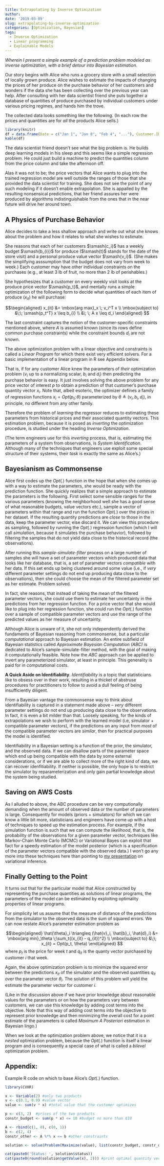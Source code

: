 ```yaml
---
title: Extrapolating by Inverse Optimization
author:
date: '2019-03-09'
slug: extrapolating-by-inverse-optimization
categories: [Optimization, Bayesian]
tags:
  - Inverse Optimization
  - Linear programming
  - Explainable Models
---
```

*Wherein I present a simple example of a prediction problem modeled as inverse optimization, with a brief detour into Bayesian estimation.* 


Our story begins with Alice who runs a grocery store with a small selection of locally grown produce.  Alice wishes to estimate the impacts of changing the prices of her produce on the purchase behavior of her customers and wonders if the data she has been collecting over the previous year can help. After consulting with her data scientist friend she puts together a database of quantities of produce purchased by individual customers under various pricing regimes, and hands him the trove. 

The collected data looks something like the following. (In each row the prices and quantities are for _all_ the products Alice sells.)

```r
library(knitr)
df = data.frame(Date = c("Jan 1", "Jan 8", "Feb 4", "..."), Customer.ID = c("XYZ", "ABC", "XYZ", "..."), Price.Vector = c("[$3.2, $2.5, $1.0, ...]", "[$2.0, $2.0, $1.5, ...]", "[$2.5, $2.0, $1.8, ...]", "..."), Quantity.Vector=c("[1 lb, 0.0 lb, 0.0 lb, ...]", "[0.0 lb, 0.0 lb, 0.5 lb, ...]",  "[1.0 lb, 0.0 lb, 0.1 lb, ...]", "..."))
kable(df)
```

The data scientist friend doesn't see what the big problem is. He builds deep learning models in his sleep and this seems like a simple regression problem. He could just build a machine to predict the quantities column from the price column and take the afternoon off. 

Alas it was not to be; the price vectors that Alice wants to plug into the trained regression model are well outside the ranges of those that she provided the data scientist for training. She does not see the point of any such modeling if it doesn't enable extrapolation. She is appalled by the resulting nonsensical predictions, that her friend assures her were produced by algorithms indistinguishable from the ones that in the near future will drive her around town.

A Physics of Purchase Behavior
------------------------------
Alice decides to take a less shallow approach and write out what she knows about the problem and how it relates to what she wishes to estimate. 

She reasons that each of her customers $\smash{c_i}$ has a weekly budget $\smash{b_{i}}$ for produce ($\smash{t}$ stands for the date of the store visit) and a personal produce value vector $\smash{v_i}$. (She makes the simplifying asssumption that the budget does not vary from week to week.) Each customer may have other individual constraints on the purchases (e.g., at least $3$ lb of fruit, no more than $2$ lb of perishables.)

She hypothesizes that a customer on every weekly visit looks at the produce price vector $\smash{p_t}$, and mentally runs a simple optimization of the following form to decide what quantities of each item of produce ($x_{it}$) he will purchase:  

$$\begin{aligned}
x_{it} &= \mbox{arg max}_x \; v_i^T x \\
\mbox{subject to} &\;\; \smash{p_t^T} x \leq b_{i} \\
&\; \; A x \leq d_i
\end{aligned}
$$

The last constraint captures the notion of the customer-specific constraints mentioned above, where $A$ is assumed known (since its rows define common purchase constraints) while the constraint bounds $d_i$ are not known. 

The above optimization problem with a linear objective and constraints is called a _Linear Program_ for which there exist very efficient solvers. For a basic implementation of a linear program in R see Appendix below.

That is, if for any customer Alice knew the parameters of _their_ optimization problem ($v_i$ up to a normalizing scalar, $b_i$ and $d_i$) then predicting the purchase behavior is easy. It just involves solving the above problem for any price vector of interest $p$ to obtain a prediction of that customer's purchase quantity vector $x_i$. Note that, albeit esoteric, the optimizer defines a family of regression functions $x_i = Opt(p_t; \theta)$ parameterized by $\theta \triangleq  (v_i, b_i, d_i)$, in principle, no different from any other family.

Therefore the problem of _learning_ the regressor reduces to estimating these parameters from historical prices and their associated quantity vectors. This estimation problem, because it is posed as _inverting_ the optimization procedure, is studied under the heading _Inverse Optimization_.  

(The term engineers use for this _inverting_ process, that is, estimating the parameters of a system from observations, is  _System Identification_. Although many of the techniques that engineers use exploit some special structure of their systems, their _task_ is exactly the same as Alice's.) 

Bayesianism as Commonsense
------------------------------
Alice first codes up the $Opt(.)$ function in the hope that when she comes up with a way to estimate the parameters, she would be ready with the prediction function. She quickly realizes that a simple approach to estimate the parameters is the following. First select some sensible ranges for the various parameters (knowing the neighborhood well she has a good sense of what reasonable budgets, value vectors etc.), sample a vector of parameters within that range and run the function $Opt(.)$ over the prices in her dataset. If the resulting quantity predictions are _close_ to those in the data, keep the parameter vector, else discard it. We can view this procedure as sampling, followed by running the $Opt(.)$ regression function (which I will call _simulation_, because it simulates the purchase behavior), followed by filtering the samples that do not yield data close to the historical record (the observations).

After running this _sample-simulate-filter_ process on a large number of samples she will have a set of parameter vectors which produced data that looks like her database, that is, a set of parameter vectors _compatible_ with her data. If this set ends up being clustered around some value (i.e., if _very_ different parameter settings do not end up producing data close to the observations), then she could choose the mean of the filtered parameter set as her estimate. Problem solved.

In fact, she reasons, that instead of taking the mean of the filtered parameter vectors, she could use them to estimate her uncertainty in the predictions from her regression function. For a price vector that she would like to plug into her regression function, she could run the $Opt(.)$ function over a sample of compatible parameter vectors and use the range of the predicted values as her measure of uncertainty. 

Although Alice is unware of it, she not only independently derived the fundaments of Bayesian reasoning from commonsense, but a particular _computational_ approach to Bayesian estimation. An entire subfield of Bayesian statistics called _Approximate Bayesian Computation (ABC)_ is dedicated to Alice's sample-simulate-filter method, with the goal of making it computationally feasible. Note how the _ABC_ approach can be applied to invert any parameterized simulator, at least in principle. This generality is paid for in computational costs.

**A Quick Aside on Identifiability**. _Identifiability_ is a topic that statisticians like to obsess over in their work, resulting in a thicket of abstruse procedures for practitioners to follow to avoid a dull feeling of being insufficiently diligent. 

From a Bayesian vantage the commonsense way to think about identifiability is captured in a statement made above -- _very_ different parameter settings do not end up producing data close to the observations. In fact, it is even a bit milder than that. Loosely speaking, for the kinds of extrapolations we wish to perform with the learned model (i.e, simulator + compatible parameter vectors), if the predictions on any input from _most_ of the compatible parameter vectors are _similar_, then for practical purposes the model is identified.

Identifiability in a Bayesian setting is a function of the prior, the simulator, and the observed data. If we can disallow parts of the parameter space which end up being compatible with the data by some external considerations, or if we are able to collect more of the right kind of data, we can recover idenfitiability. If neither is possible, the only hope is to restrict the simulator by reparameterization and only gain partial knowledge about the system being studied. 

Saving on AWS Costs
---------------
As I alluded to above, the ABC procedure can be very computionally demanding when the amount of observed data or the number of parameters is large. Consequently for models (priors + simulators) for which we can know a little bit more, statisticians and engineers have come up with a host of techniques to speed up the estimation process. For example, if the simulation function is such that we can compute the _likelihood_, that is, the probability of the observations for a given parameter vector, techniques like Markov-Chain Monte Carlo (MCMC) or Variational Bayes can exploit that fact for a speedy estimation of the model posterior (which is a specification of the parameter vectors compatible with the observed data.) I won't go any more into these techniques here than pointing to [my presentation](https://mlstatold.blogspot.com/2018/05/a-short-presentation-on-probabilistic.html) on variational inference.  

Finally Getting to the Point
----------------------------
It turns out that for the particular model that Alice constructed by representing the purchase quantities as solutions of linear programs, the parameters of the model can be estimated by exploiting optimality properties of linear programs. 

For simplicity let us assume that the measure of distance of the predictions from the simulator to the observed data is the sum of squared errors. We can now restate Alice's parameter estimation problem as

$$\begin{aligned}
\hat{\theta}_i \triangleq  (\hat{v}_i, \hat{b}_i, \hat{d}_i) &= \mbox{arg min}_\theta \;\sum_t{(x_{it} - q_{it})^2} \\
\mbox{subject to} &\;\; x_{it} = Opt(p_t, \theta) 
\end{aligned}
$$
where $p_t$ is the price for week $t$ and $q_{it}$ is the quanty vector purchased by customer $i$ that week. 

Again, the above optimization problem is to minimize the squared error between the predictions $x_{it}$ of the simulator and the observed quantities $q_{it}$ over the parameter vector $\theta_i$. The solution of this problem will yield the estimate the parameter vector for customer $i$. 

(Like in the discussion above if we have prior knowledge about reasonable values for the parameters or on how the parameters vary between customers, we can use this knowledge by adding cost terms into the objective. Note that this way of adding cost terms into the objective to represent prior knowledge and then minimizing the overall cost for a point estimate of the parameters is called _Maximum A Posteriori_ estimation in Bayesian lingo.)

When we look at the optimization problem above, we notice that it is a _nested_ optimization problem, because the $Opt(.)$ function is itself a linear program and is consequently a special case of what is called a _bilevel_ optimization problem.





Appendix:
--------
Example R code on which to base Alice's $Opt(.)$ function.

```r
library(CVXR)

x <- Variable(2) #only two products 
v <- c(0.1, 0.9) #value vector
value <- sum(v * x) #total value that the customer optimizes

p <- c(3, 2)  #prices of the two products
constr_budget <- sum(p * x) <= 10 #budget no more than $10

A <- rbind(c(1, 0), c(0, 1))
b <- c(2, 4)
constr_other <- A %*% x <= b #other constraints

solution <- solve(Problem(Maximize(value), list(constr_budget, constr_other))) #solve for value maximization

cat(paste0('Status: ', solution$status))
cat(paste0(round(solution$getValue(x), 2))) #print optimal quantity vector
```
